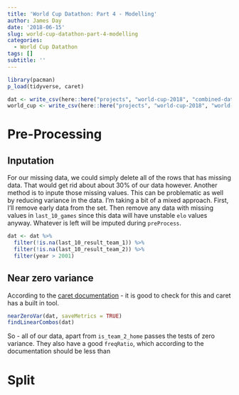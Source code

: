 ```yaml
---
title: 'World Cup Datathon: Part 4 - Modelling'
author: James Day
date: '2018-06-15'
slug: world-cup-datathon-part-4-modelling
categories:
  - World Cup Datathon
tags: []
subtitle: ''
---
```


```r
library(pacman)
p_load(tidyverse, caret)
```


```r
dat <- write_csv(here::here("projects", "world-cup-2018", "combined-data-cleaned.csv"))
world_cup <- write_csv(here::here("projects", "world-cup-2018", "world-cup-cleaned.csv"))
```


# Pre-Processing

## Inputation
For our missing data, we could simply delete all of the rows that has missing data. That would get rid about about 30% of our data however. Another method is to inpute those missing values. This can be problematic as well by reducing variance in the data. I'm taking a bit of a mixed approach. First, I'll remove early data from the set. Then remove any data with missing values in `last_10_games` since this data will have unstable `elo` values anyway. Whatever is left will be imputed during `preProcess`. 

```r
dat <- dat %>%
  filter(!is.na(last_10_result_team_1)) %>%
  filter(!is.na(last_10_result_team_2)) %>%
  filter(year > 2001)
```
## Near zero variance
According to the [caret documentation](https://topepo.github.io/caret/pre-processing.html#zero--and-near-zero-variance-predictors) - it is good to check for this and caret has a built in tool. 

```r
nearZeroVar(dat, saveMetrics = TRUE)
findLinearCombos(dat)
```

So - all of our data, apart from `is_team_2_home` passes the tests of zero variance. They also have a good `freqRatio`, which according to the documentation should be less than 




# Split
```r


```